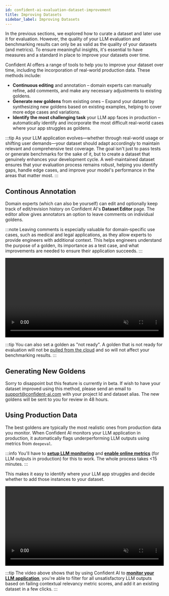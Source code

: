```yaml
---
id: confident-ai-evaluation-dataset-improvement
title: Improving Datasets
sidebar_label: Improving Datasets
---
```


In the previous sections, we explored how to curate a dataset and later use it for evaluation. However, the quality of your LLM evaluation and benchmarking results can only be as valid as the quality of your datasets (and metrics). To ensure meaningful insights, it's essential to have measures and a standard in place to improve your datasets over time.

Confident AI offers a range of tools to help you to improve your dataset over time, including the incorporation of real-world production data. These methods include:

- **Continuous editing** and annotation – domain experts can manually refine, add comments, and make any necessary adjustments to existing goldens.
- **Generate new goldens** from existing ones – Expand your dataset by synthesizing new goldens based on existing examples, helping to cover more edge cases and variations.
- **Identify the most challenging task** your LLM app faces in production – automatically identify and incorporate the most difficult real-world cases where your app struggles as goldens.

:::tip
As your LLM application evolves—whether through real-world usage or shifting user demands—your dataset should adapt accordingly to maintain relevant and comprehensive test coverage. The goal isn't just to pass tests or generate benchmarks for the sake of it, but to create a dataset that genuinely enhances your development cycle. A well-maintained dataset ensures that your evaluation process remains robust, helping you identify gaps, handle edge cases, and improve your model's performance in the areas that matter most.
:::

## Continous Annotation

Domain experts (which can also be yourself) can edit and optionally keep track of edit/revision history on Confident AI's **Dataset Editor** page. The editor allow gives annotators an option to leave comments on individual goldens.

:::note
Leaving comments is especially valuable for domain-specific use cases, such as medical and legal applications, as they allow experts to provide engineers with additional context. This helps engineers understand the purpose of a golden, its importance as a test case, and what improvements are needed to ensure their application succeeds.
:::

<video width="100%" controls muted playsInline>
  <source
    src="https://deepeval-docs.s3.us-east-1.amazonaws.com/confident-dataset-revision-history.mp4"
    type="video/mp4"
  />
</video>

:::tip
You can also set a golden as "not ready". A golden that is not ready for evaluation will not be [pulled from the cloud](/confident-ai/confident-ai-evaluation-dataset-evaluation#pull-your-dataset) and so will not affect your benchmarking results.
:::

## Generating New Goldens

Sorry to disappoint but this feature is currently in beta. If wish to have your dataset improved using this method, please send an email to support@confident-ai.com with your project Id and dataset alias. The new goldens will be sent to you for review in 48 hours.

## Using Production Data

The best goldens are typically the most realistic ones from production data you monitor. When Confident AI monitors your LLM application in production, it automatically flags underperforming LLM outputs using metrics from `deepeval`.

:::info
You'll have to [**setup LLM monitoring**](/confident-ai/confident-ai-llm-monitoring) and [**enable online metrics**](/confident-ai/confident-ai-llm-monitoring-evaluations) (for LLM outputs in production) for this to work. The whole process takes <15 minutes.
:::

This makes it easy to identify where your LLM app struggles and decide whether to add those instances to your dataset.

<video width="100%" controls muted playsInline>
  <source
    src="https://deepeval-docs.s3.us-east-1.amazonaws.com/confident-output-to-dataset.mp4"
    type="video/mp4"
  />
</video>

:::tip
The video above shows that by using Confident AI to [**monitor your LLM application**](/confident-ai/confident-ai-llm-monitoring), you're able to filter for all unsatisfactory LLM outputs based on failing contextual relevancy metric scores, and add it an existing dataset in a few clicks.
:::
